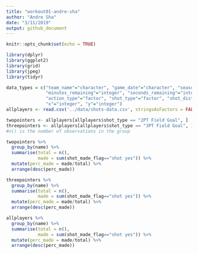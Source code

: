 ```yaml
---
title: "workout01-andre-sha"
author: "Andre Sha"
date: "3/11/2019"
output: github_document
---
```


```r
knitr::opts_chunk$set(echo = TRUE)
```

```r
library(dplyr)
library(ggplot2)
library(grid)
library(jpeg)
library(tidyr)
```

```r
data_types = c("team_name"="character", "game_date"="character", "season" = "integer", "period"="integer",
               "minutes_remaining"="integer", "seconds_remaining"="integer", "shot_made_flag"="character",
               "action_type"="factor", "shot_type"="factor", "shot_distance"="integer", "opponent"="character",
               "x"="integer", "y"="integer")
allplayers <- read.csv('../data/shots-data.csv', stringsAsFactors = FALSE, colClasses = data_types)
```



```r
twopointers <- allplayers[allplayers$shot_type == "2PT Field Goal", ]
threepointers <- allplayers[allplayers$shot_type == "3PT Field Goal", ]
#n() is the number of observations in the group

twopointers %>%
  group_by(name) %>%
  summarise(total = n(),
            made = sum(shot_made_flag=="shot yes")) %>%
  mutate(perc_made = made/total) %>%
  arrange(desc(perc_made))
```

```r
threepointers %>%
  group_by(name) %>%
  summarise(total = n(),
            made = sum(shot_made_flag=="shot yes")) %>%
  mutate(perc_made = made/total) %>%
  arrange(desc(perc_made))

```

```r
allplayers %>%
  group_by(name) %>%
  summarise(total = n(),
            made = sum(shot_made_flag=="shot yes")) %>%
  mutate(perc_made = made/total) %>%
  arrange(desc(perc_made))
```

